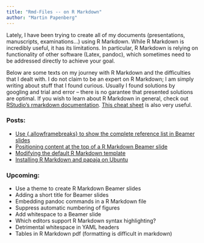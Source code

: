 ```yaml
---
title: "Rmd-Files -- on R Markdown"
author: "Martin Papenberg"
---
```


Lately, I have been trying to create all of my documents (presentations, manuscripts,
examinations...) using R Markdown. While R Markdown is incredibly useful, it has its
limitations. In particular, R Markdown is relying on functionality of other software
(Latex, pandoc), which sometimes need to be addressed directly to achieve your goal.

Below are some texts on my journey with R Markdown and the difficulties that I dealt
with. I do not claim to be an expert on R Markdown; I am simply writing about stuff
that I found curious. Usually I found solutions by googling and trial and error --
there is no garantee that presented solutions are optimal. If you wish to learn about
R Markdown in general, check out <a href="http://rmarkdown.rstudio.com/"
target="_blank"> RStudio's rmarkdown documentation</a>. <a
href="https://www.rstudio.com/wp-content/uploads/2016/03/rmarkdown-cheatsheet-2.0.pdf"
target="_blank">This cheat sheet</a> is also very useful.

### Posts:

- <a href="framebreaks.html">Use {.allowframebreaks} to show the complete
  reference list in Beamer slides</a>
- <a href="positionbeamer.html">Positioning content at the top of a R Markdown Beamer
  slide</a>
- <a href="modifytemplate.html">Modifying the default R Markdown template</a>
- <a href="usingrmarkdown.html">Installing R Markdown and papaja on Ubuntu</a>

### Upcoming:

- Use a theme to create R Markdown Beamer slides
- Adding a short title for Beamer slides
- Embedding pandoc commands in a R Markdown file
- Suppress automatic numbering of figures
- Add whitespace to a Beamer slide
- Which editors support R Markdown syntax highlighting?
- Detrimental whitespace in YAML headers
- Tables in R Markdown pdf (formatting is difficult in markdown)

